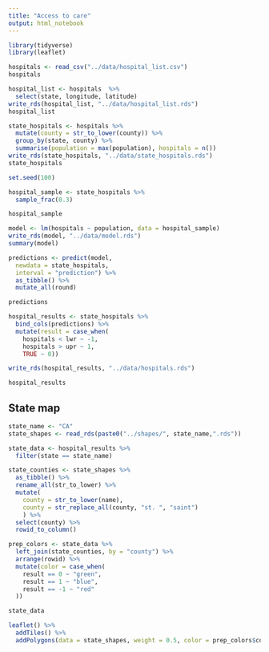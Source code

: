 ```yaml
---
title: "Access to care"
output: html_notebook
---
```


```r
library(tidyverse)
library(leaflet)
```

```r
hospitals <- read_csv("../data/hospital_list.csv")
hospitals
```

```r
hospital_list <- hospitals  %>%
  select(state, longitude, latitude)
write_rds(hospital_list, "../data/hospital_list.rds")
hospital_list
```


```r
state_hospitals <- hospitals %>%
  mutate(county = str_to_lower(county)) %>%
  group_by(state, county) %>%
  summarise(population = max(population), hospitals = n())
write_rds(state_hospitals, "../data/state_hospitals.rds")
state_hospitals
```

```r
set.seed(100)

hospital_sample <- state_hospitals %>%
  sample_frac(0.3)

hospital_sample
```

```r
model <- lm(hospitals ~ population, data = hospital_sample)
write_rds(model, "../data/model.rds")
summary(model)
```

```r
predictions <- predict(model, 
  newdata = state_hospitals, 
  interval = "prediction") %>%
  as_tibble() %>%
  mutate_all(round)

predictions
```

```r
hospital_results <- state_hospitals %>%
  bind_cols(predictions) %>%
  mutate(result = case_when(
    hospitals < lwr ~ -1,
    hospitals > upr ~ 1,
    TRUE ~ 0))

write_rds(hospital_results, "../data/hospitals.rds")

hospital_results
```

## State map

```r
state_name <- "CA"
state_shapes <- read_rds(paste0("../shapes/", state_name,".rds"))

state_data <- hospital_results %>%
  filter(state == state_name)

state_counties <- state_shapes %>%
  as_tibble() %>%
  rename_all(str_to_lower) %>%
  mutate(
    county = str_to_lower(name),
    county = str_replace_all(county, "st. ", "saint")
    ) %>%
  select(county) %>%
  rowid_to_column()

prep_colors <- state_data %>%
  left_join(state_counties, by = "county") %>%
  arrange(rowid) %>%
  mutate(color = case_when(
    result == 0 ~ "green",
    result == 1 ~ "blue",
    result == -1 ~ "red"
  ))

state_data
```


```r
leaflet() %>%
  addTiles() %>%
  addPolygons(data = state_shapes, weight = 0.5, color = prep_colors$color)
```












































